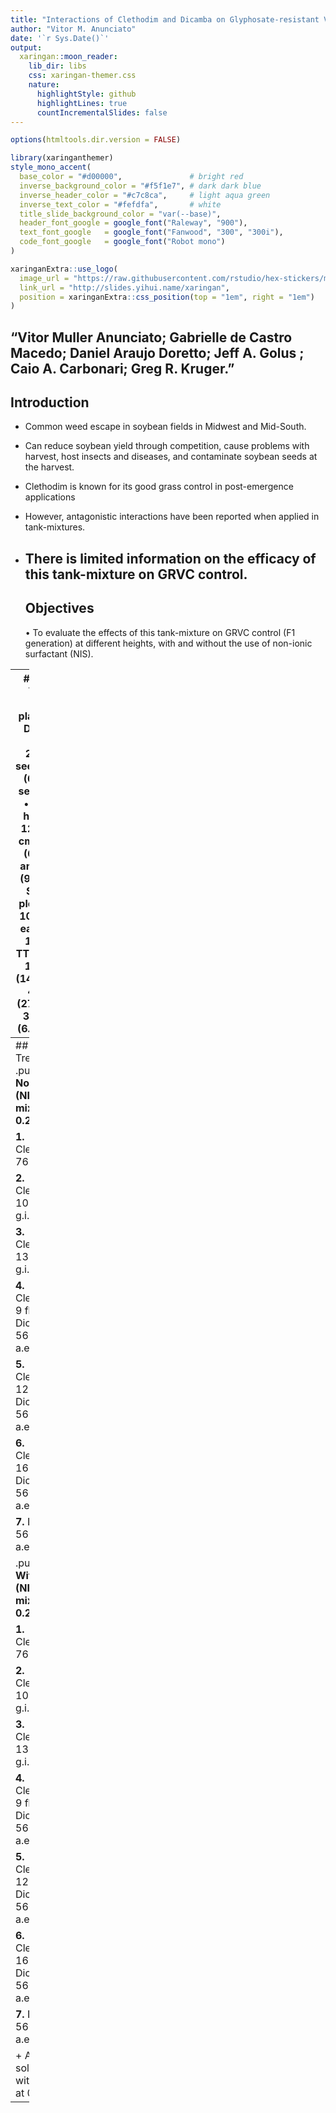 ```yaml
---
title: "Interactions of Clethodim and Dicamba on Glyphosate-resistant Volunteer Corn Control"
author: "Vitor M. Anunciato"
date: '`r Sys.Date()`'
output:
  xaringan::moon_reader:
    lib_dir: libs
    css: xaringan-themer.css
    nature:
      highlightStyle: github
      highlightLines: true
      countIncrementalSlides: false
---
```


```r
options(htmltools.dir.version = FALSE)
```

```r
library(xaringanthemer)
style_mono_accent(
  base_color = "#d00000",               # bright red
  inverse_background_color = "#f5f1e7", # dark dark blue
  inverse_header_color = "#c7c8ca",     # light aqua green
  inverse_text_color = "#fefdfa",       # white
  title_slide_background_color = "var(--base)",
  header_font_google = google_font("Raleway", "900"),
  text_font_google   = google_font("Fanwood", "300", "300i"),
  code_font_google   = google_font("Robot mono")
)
```

```r
xaringanExtra::use_logo(
  image_url = "https://raw.githubusercontent.com/rstudio/hex-stickers/master/PNG/xaringan.png",
  link_url = "http://slides.yihui.name/xaringan",
  position = xaringanExtra::css_position(top = "1em", right = "1em")
)
```
"Vitor Muller Anunciato; Gabrielle de Castro Macedo; Daniel Araujo Doretto; Jeff A. Golus ; Caio A. Carbonari; Greg R. Kruger."
---
## Introduction

+ Common weed escape in soybean fields in Midwest and Mid-South.

+ Can reduce soybean yield through competition, cause problems with harvest,
host insects and diseases, and contaminate soybean seeds at the harvest.

+ Clethodim is known for its good grass control in post-emergence applications

+ However, antagonistic interactions have been reported when applied in tank-mixtures.

+ There is limited information on the efficacy of this tank-mixture on GRVC control.
---
## Objectives
• To evaluate the effects of this tank-mixture on GRVC control (F1 generation)
at different heights, with and without the use of non-ionic surfactant (NIS).

---
## Field Trial
• Field planted at Dryland Farm. 25,000 seeds/acre (62,500 seeds/ha)
• Plants heights: 12 in (30 cm), 24 in (60 cm) and 36 in (90 cm)
• Split in plots with 10 x 30 ft each (3 x 10 m)
• TTI 11002. 15 GPA (140 L/ha), 40 psi (276 KPa), 3.9 mph (6.3 km/h)

---
## Treatments
.pull-left[
**No R11 (NIS) in mixture 0.25% v/v**

**1.** Clethodim 76 g.i.a./ha

**2.** Clethodim 102 g.i.a./ha

**3.** Clethodim  136 g.i.a./ha

**4.** Clethodim 9 fl oz/a + Dicamba 560 g a.e./ha

**5.** Clethodim 12 fl oz/a + Dicamba 560 g a.e./ha

**6.** Clethodim 16 fl oz/a + Dicamba 560 g a.e./ha

**7.** Dicamba 560 g a.e./ha]

.pull-right[
**With R11 (NIS) in mixture 0.25% v/v**

**1.** Clethodim 76 g.i.a./ha

**2.** Clethodim 102 g.i.a./ha

**3.** Clethodim  136 g.i.a./ha

**4.** Clethodim 9 fl oz/a + Dicamba 560 g a.e./ha

**5.** Clethodim 12 fl oz/a + Dicamba 560 g a.e./ha

**6.** Clethodim 16 fl oz/a + Dicamba 560 g a.e./ha

**7.** Dicamba 560 g a.e./ha]

+ All solutions with Intact at 0.5% v/v

---

